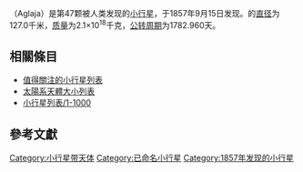{{Infobox Planet | discovery=yes | physical_characteristics = yes | bgcolour=#FFFFC0 |
 name=47 Aglaja
 | discoverer=[[卡尔·特奥多尔·罗伯特·路德|卡尔·特奥多尔·罗伯特·路德]]
 | discovered=1857年9月15日
 | alt_names= 
 | mp_category=[[小行星帶|小行星帶]]
 | epoch=2006年12月31日 ([[Julian_day|JD]] 2454100.5)
 | semimajor=430.481 [[Giga|G]][[metre|m]] (2.878 [[天文單位|AU]])
 | perihelion=372.222 Gm (2.488 AU)
 | aphelion=488.740 Gm (3.267 AU)
 | eccentricity=0.135
 | period=1782.960 [[day|d]] (4.88 [[儒略年|a]])
 | inclination=4.985[[角度|°]]
 | asc_node=3.244°
 | arg_peri=314.589°
 | mean_anomaly=225.007°
 | avg_speed=17.48 km/s
 | dimensions=127.0 km
 | mass=2.1{{e|18}} [[kilogram|kg]]
 | density=? g/[[立方厘米|cm³]]
 | surface_grav=0.0355 m/s²
 | escape_velocity=0.0671 km/s
 | rotation=? d
 | spectral_type=C
 | abs_magnitude=7.84
 | albedo=0.080 <ref>{{cite web |url=http://www.psi.edu/pds/resource/albedo.html |title=存档副本 |accessdate=2007-02-18 |deadurl=yes |archiveurl=https://web.archive.org/web/20070125055650/http://www.psi.edu/pds/resource/albedo.html |archivedate=2007-01-25 }}</ref>
 | single_temperature=~164 [[kelvin|K]]}}
'''{{BASEPAGENAME}}'''（Aglaja）是第47颗被人类发现的[[小行星|小行星]]，于1857年9月15日发现。{{BASEPAGENAME}}的[[直径|直径]]为127.0千米，[[质量|质量]]为2.1×10<sup>18</sup>千克，[[公转周期|公转周期]]为1782.960天。

== 相關條目 ==
{{portal|太陽系|Solar system.jpg}}

* [[值得關注的小行星列表|值得關注的小行星列表]]
* [[太陽系天體大小列表|太陽系天體大小列表]]
* [[小行星列表/1-1000|小行星列表/1-1000]]

== 參考文獻 ==
{{reflist}}

{{Minor Planet Number|(46)[[司祭星|司祭星]]|(48)[[昏神星|昏神星]]}}

{{小行星小作品}}

[[Category:小行星带天体|Category:小行星带天体]]
[[Category:已命名小行星|Category:已命名小行星]]
[[Category:1857年发现的小行星|Category:1857年发现的小行星]]